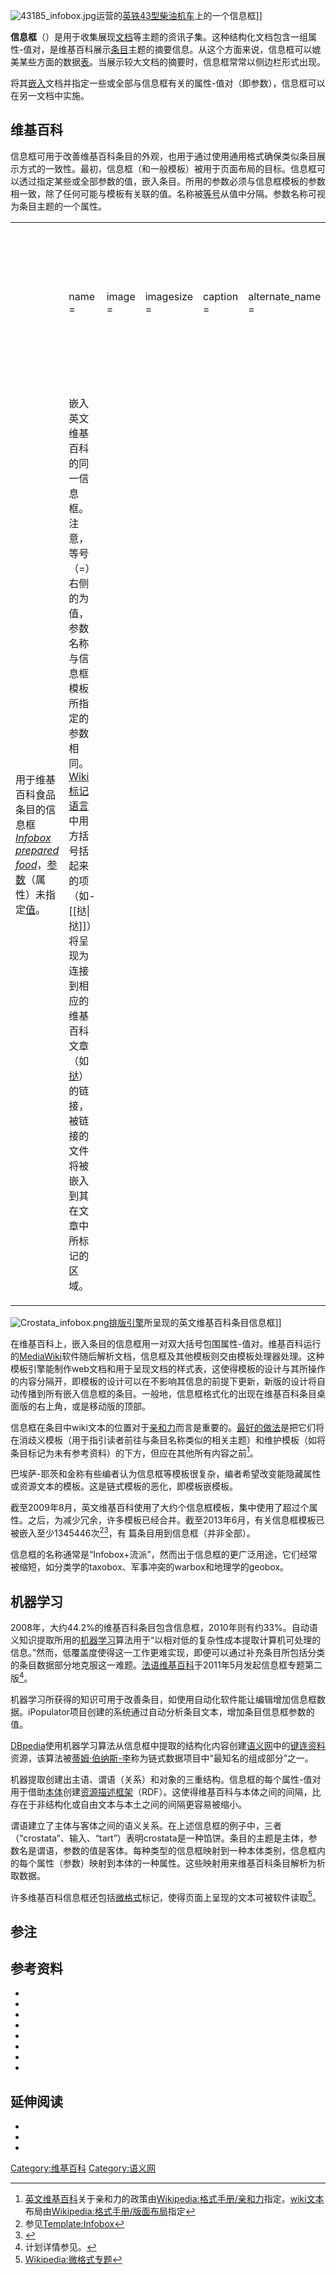 {{NoteTA
|T=zh-cn:信息框; zh-tw:資訊框;
|1=zh-cn:信息框; zh-tw:資訊框;
}}
{{about|收集展现主题的资讯子集|如何在维基百科上实现信息框|Wikipedia:格式手册/信息框|关于维基百科上的同名专题|Wikipedia:信息框专题}}

[[File:43185_infobox.jpg|thumb]]运营的[[英铁43型柴油机车|英铁43型柴油机车]]上的一个信息框]]

'''信息框'''（{{Lang-en|Infobox}}）是用于收集展现[[文档|文档]]等主题的资讯子集。这种结构化文档包含一组属性-值对{{sfn|Baeza-Yates|King|2009|p=31}}，是维基百科展示[[条目|条目]]主题的摘要信息{{sfn|Liyang|2011|p=385}}。从这个方面来说，信息框可以媲美某些方面的数据[[表格|表]]。当展示较大文档的摘要时，信息框常常以侧边栏形式出现。

将其[[嵌入_(网路)|嵌入]]文档并指定一些或全部与信息框有关的属性-值对（即参数），信息框可以在另一文档中实施。

== 维基百科 ==
信息框可用于改善维基百科条目的外观{{sfn|Broughton|2008|p=357}}，也用于通过使用通用格式确保类似条目展示方式的一致性{{sfn|Broughton|2008|p=17}}{{sfn|Liyang|2011|p=385}}。最初，信息框（和一般模板）被用于页面布局的目标{{sfn|Liyang|2011|p=385}}。信息框可以透过指定某些或全部参数的值，嵌入条目{{sfn|Broughton|2008|p=18}}。所用的参数必须与信息框模板的参数相一致，除了任何可能与模板有关联的值{{sfn|Broughton|2008|p=18}}。名称被[[等号|等号]]从值中分隔{{sfn|Broughton|2008|p=18}}。参数名称可视为条目主题的一个属性{{sfn|Baeza-Yates|King|2009|p=30}}。

{|class="wikitable"
|-
|<pre>
{{Infobox prepared food
| name             = 
| image            =
| imagesize        =
| caption          =
| alternate_name   =
| country          =
| region           =
| creator          =
| course           =
| type             =
| served           =
| main_ingredient  =
| variations       =
| calories         =
| other            =
}}</pre>
|<pre>
{{Infobox prepared food
| name             = Crostata
| image            = [[File:Crostata_di_mele_e_mandorle_di_Adriano_a_profilo.jpg|300px]]
| imagesize        =
| caption          = Apple crostata with slivered almonds
| alternate_name   =
| country          = [[Italy|Italy]]
| region           =
| creator          =
| course           = [[Dessert|Dessert]]
| type             = [[Tart|Tart]]
| served           =
| main_ingredient  = Pastry crust, [[jam|jam]] or [[ricotta|ricotta]], fruit
| variations       = ''Crostata di frutta'', ''crostata di ricotta'', many other sweet or savoury variations
| calories         =
| other            =
}}</pre>
|-
|用于维基百科食品条目的信息框''[[Template:Infobox_prepared_food|Infobox prepared food]]''，[[参数_(计算机科学)|参数]]（属性）未指定[[值_(电脑科学)|值]]。
|嵌入英文维基百科{{le|意大利水果派|crostata}}的同一信息框。注意，等号（=）右侧的为值，参数名称与信息框模板所指定的参数相同。[[Wiki标记语言|Wiki标记语言]]中用方括号括起来的项（如-<nowiki>[[挞|挞]]</nowiki>）将呈现为连接到相应的维基百科文章（如[[挞|挞]]）的链接，被链接的文件将被嵌入到其在文章中所标记的区域。
|}

[[File:Crostata_infobox.png|thumb]][[排版引擎|排版引擎]]所呈现的英文维基百科条目{{link-en|Crostata|Crostata}}信息框]]

在维基百科上，嵌入条目的信息框用一对双大括号包围属性-值对。维基百科运行的[[MediaWiki|MediaWiki]]软件随后解析文档，信息框及其他模板则交由模板处理器处理。这种模板引擎能制作web文档和用于呈现文档的样式表，这使得模板的设计与其所操作的内容分隔开{{sfn|Liyang|2011|p=385}}，即模板的设计可以在不影响其信息的前提下更新，新版的设计将自动传播到所有嵌入信息框的条目{{sfn|Broughton|2008|p=17}}。一般地，信息框格式化的出现在维基百科条目桌面版的右上角{{sfn|Broughton|2008|p=357}}，或是移动版的顶部。

信息框在条目中wiki文本的位置对于[[网页亲和力|亲和力]]而言是重要的{{sfn|Broughton|2008|p=234}}。[[最佳实践|最好的做法]]是把它们将在消歧义模板（用于指引读者前往与条目名称类似的相关主题）和维护模板（如将条目标记为未有参考资料）的下方，但应在其他所有内容之前{{sfn|Broughton|2008|p=235}}<ref>[[英文维基百科|英文维基百科]]关于亲和力的政策由[[Wikipedia:格式手册/亲和力|Wikipedia:格式手册/亲和力]]指定。[[wiki标记语言|wiki文本]]布局由[[Wikipedia:格式手册/版面布局|Wikipedia:格式手册/版面布局]]指定</ref>。

巴埃萨-耶茨和金称有些编者认为信息框等模板很复杂，编者希望改变能隐藏属性或资源文本的模板{{sfn|Baeza-Yates|King|2009|p=345|ps=Infobox templates made what should be a simple task of adding a statement about a property of a resource a complicated procedure which some participants could not complete without prompting.}}。这是链式模板的恶化，即模板嵌模板{{sfn|Baeza-Yates|King|2009|p=345|ps=Infobox templates made what should be a simple task of adding a statement about a property of a resource a complicated procedure which some participants could not complete without prompting.}}。

截至2009年8月，英文维基百科使用了大约{{formatnum:3000}}个信息框模板，集中使用了超过{{formatnum:20000}}个属性{{sfn|Lange|Böhm|Naumann|2010|pg=7}}。之后，为减少冗余，许多模板已经合并。截至2013年6月，有关信息框模板已被嵌入至少1345446次<ref>参见[[Template:Infobox|Template:Infobox]]</ref><ref name="Jarry">{{cite web|url=http://toolserver.org/~jarry/templatecount/index.php?lang=en&name=Infobox&namespace=10|title=Jarry1250's Toolserver Tools - Template transclusion count|date=2013-06-07|work=List of Wikimedia projects|accessdate=2013-06-07}}</ref>，有{{formatnum:4251127}} 篇条目用到信息框（并非全部）。

信息框的名称通常是“Infobox+流派”，然而出于信息框的更广泛用途，它们经常被缩短，如分类学的taxobox{{sfn|Broughton|2008|p=235}}、军事冲突的warbox和地理学的geobox。

== 机器学习 ==
2008年，大约44.2%的维基百科条目包含信息框{{sfn|Baeza-Yates|King|2009|p=28}}，2010年则有约33%{{sfn|Lange|Böhm|Naumann|2010|pg=5}}。自动语义知识提取所用的[[机器学习|机器学习]]算法用于“以相对低的复杂性成本提取计算机可处理的信息{{sfn|Baeza-Yates|King|2009|p=31}}。”然而，低覆盖度使得这一工作更难实现，即便可以通过补充条目所包括分类的条目数据部分地克服这一难题{{sfn|Baeza-Yates|King|2009|p=28}}。[[法语维基百科|法语维基百科]]于2011年5月发起信息框专题第二版{{sfn|Geertman|Reinhardt|Toppen|2011|p=493}}<ref>计划详情参见{{link-fr|Infobox/V2|Projet:Infobox/V2}}。</ref>。

机器学习所获得的知识可用于改善条目，如使用自动化软件能让编辑增加信息框数据{{sfn|Baeza-Yates|King|2009|p=28}}。iPopulator项目创建的系统通过自动分析条目文本，增加条目信息框参数的值{{sfn|Lange|Böhm|Naumann|2010|pg=7}}。

[[DBpedia|DBpedia]]使用机器学习算法从信息框中提取的结构化内容创建[[语义网|语义网]]中的[[键连资料|键连资料]]资源{{sfn|Liyang|2011|p=385}}，该算法被[[蒂姆·伯纳斯-李|蒂姆·伯纳斯-李]]称为链式数据项目中“最知名的组成部分”之一{{sfn|Miller|2008}}。

机器提取创建出主语、谓语（关系）和对象的三重结构{{sfn|Baeza-Yates|King|2009|p=31}}。信息框的每个属性-值对用于借助[[本体_(信息科学)|本体]]创建[[资源描述框架|资源描述框架]]（RDF）{{sfn|Liyang|2011|p=387}}。这使得维基百科与本体之间的间隔，比存在于非结构化或自由文本与本土之间的间隔更容易被缩小{{sfn|Virvou|Matsuura|2012|p=315}}。

谓语建立了主体与客体之间的语义关系{{sfn|Baeza-Yates|King|2009|p=31}}。在上述信息框的例子中，三者（“crostata”、输入、“tart”）表明crostata是一种馅饼。条目的主题是主体，参数名是谓语，参数的值是客体{{sfn|Liyang|2011|p=387}}{{sfn|Baeza-Yates|King|2009|p=31}}。每种类型的信息框映射到一种本体类别，信息框内的每个属性（参数）映射到本体的一种属性{{sfn|Liyang|2011|p=395}}。这些映射用来维基百科条目解析为析取数据。

许多维基百科信息框还包括[[微格式|微格式]]标记，使得页面上呈现的文本可被软件读取<ref>[[Wikipedia:微格式专题|Wikipedia:微格式专题]]</ref>{{sfn|Heilman|2009}}。

== 参注 ==
{{reflist|2}}

== 参考资料 ==
{{refbegin|2}}
* {{cite book|title=Weaving services and people on the World Wide Web|last=|first=|editor1-last=Baeza-Yates|editor1-first=Ricardo|editor2-last=King|editor-first2=Irwin|publisher=Springer|year=2009|isbn=9783642005695|oclc=|lccn=2009926100|ref=harv}}
* {{cite book|title=Wikipedia – The Missing Manual|last=Broughton|first=John|editor1-last=Barber|editor1-first=Nan|editor2-last=Meyers|editor2-first=Peter|publisher=[[O'Reilly_Media|O'Reilly Media]]|date=2008-07-14|isbn=9780596553777|ref=harv}}
* {{cite book|url=|title=Advancing geoinformation science for a changing world|work=Lecture notes in geoinformation and cartography|volume=1|editor1-last=Geertman|editor1-first=Stan|editor2-last=Reinhardt|editor2-first=Wolfgang|editor3-last=Toppen|editor3-first=Fred|publisher=Springer|year=2011|isbn=9783642197888|issn=1863-2246|oclc=|doi=10.1007/978-3-642-19789-5|lccn=2011925152|ref=harv}}
* {{cite web |url=http://developer.yahoo.net/blog/archives/2009/01/wikipedia_w_yql.html |archiveurl=https://web.archive.org/web/20110127010715/http://developer.yahoo.com/blogs/ydn/posts/2009/01/wikipedia_w_yql/ |archivedate=2011-01-27 |title=Retrieving and displaying data from Wikipedia with YQL |last=Heilman |first=Chris |date=2009-01-19 |work=Yahoo Developer Network |publisher=Yahoo |accessdate=2009-01-19 |ref=harv |deadurl=yes }}
* {{cite book|url=http://opus.kobv.de/ubp/volltexte/2010/4571/|title=Extracting Structured Information from Wikipedia Articles to Populate Infoboxes|work=Technische Berichte des Hasso-Plattner-Instituts für Softwaresystemtechnik an der Universität Potsdam, Hasso-Plattner-Institut für Softwaresystemtechnik Potsdam|last1=Lange|first1=Dustin|last2=Böhm|first2=Christoph|last3=Naumann|first3=Felix|issue=38|publisher=Universitätsverlag Potsdam|year=2010|isbn=9783869560816|oclc=|ref=harv|access-date=2015-07-26|archive-date=2014-06-06|archive-url=https://web.archive.org/web/20140606211144/http://opus.kobv.de/ubp/volltexte/2010/4571/|dead-url=no}}
* {{cite book|title=A Developer’s Guide to the Semantic Web|last=Yu|first=Liyang|publisher=Springer|year=2011|isbn=9783642159695|oclc=|doi=10.1007/978-3-642-15970-1|ref={{sfnRef|Liyang|2011}}}}
* {{cite web |url=http://talis-podcasts.s3.amazonaws.com/twt20080207_TimBL.html |title=Sir Tim Berners-Lee Talks with Talis about the Semantic Web |last=Miller |first=Paul |others=Transcription by CastingWords |publisher=Talis Group |date=2008-02-07 |accessdate=2013-06-02 |ref=harv |deadurl=yes |archiveurl=https://web.archive.org/web/20130510134842/http://talis-podcasts.s3.amazonaws.com/twt20080207_TimBL.html |archivedate=2013-05-10 }}
* {{cite book|title=Knowledge-based Software Engineering: Proceedings of the Tenth Joint Conference on Knowledge-Based Software Engineering|work=Frontiers and Artificial Intelligence and Applications|editor1-last=Virvou|editor1-first=Maria|editor2-last=Matsuura|editor2-first=Saeko|volume=240|publisher=IOS Press|year=2012|isbn=9781614990932|oclc=|lccn=2012943674|ref=harv}}
{{refend}}

== 延伸阅读 ==
* {{cite journal|title=Multilingual document clustering using Wikipedia as external knowledge|last1=Kiran|first1=Kumar N.|last2=Santosh|first2=G.S.K.|last3=Varma|first3=Vasudeva|journal=Multidisciplinary Information Retrieval|volume=6653|issue=|publisher=Springer Berlin Heidelberg|date=June 2011|doi=10.1007/978-3-642-21353-3|isbn=9783642213533|issn=0302-9743}}
* {{cite book|title=The Semantic Web: 3rd Asian Semantic Web Conference, ASWC 2008, Bangkok, Thailand, December 8-11, 2008. Proceedings|work=Lecture Notes in Computer Science|editor1-last=Chutiporn|editor1-first=Anutariya|editor2-last=Domingue|editor2-first=John|volume=5367|publisher=Springer|year=2008|isbn=9783540897033|oclc=|issn=0302-9743}}
* {{cite journal|title=Information extraction from Wikipedia: moving down the long tail|last1=Wu|first1=Fei|last2=Hoffmann|first2=Ralph|last3=Weld|first3=Daniel s.|journal=Proceedings of the 14th ACM SIGKDD international conference on Knowledge discovery and data mining|volume=|issue=|publisher=Association for Computing Machinery|year=|pages=731–739|isbn=9781605581934|doi=10.1145/1401890.1401978}}

{{Portal box|维基百科|資訊科技}}
{{Wikipedia}}

[[Category:维基百科|Category:维基百科]]
[[Category:语义网|Category:语义网]]